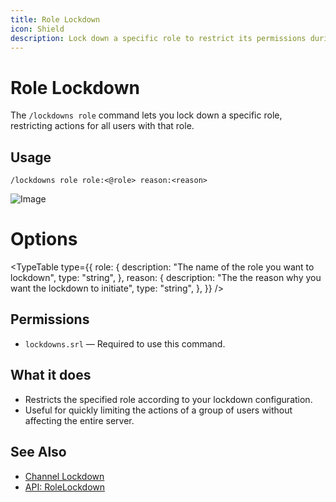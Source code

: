 ```yaml
---
title: Role Lockdown
icon: Shield
description: Lock down a specific role to restrict its permissions during incidents.
---
```


# Role Lockdown

The `/lockdowns role` command lets you lock down a specific role, restricting actions for all users with that role.

## Usage

```
/lockdowns role role:<@role> reason:<reason>
```

![Image](/lockdowns-role.png)

# Options

<TypeTable
  type={{
    role: {
      description: "The name of the role you want to lockdown",
      type: "string",
    },
    reason: {
      description: "The the reason why you want the lockdown to initiate",
      type: "string",
    },
  }}
/>


## Permissions

- `lockdowns.srl` — Required to use this command.

## What it does

- Restricts the specified role according to your lockdown configuration.
- Useful for quickly limiting the actions of a group of users without affecting the entire server.

## See Also

- [Channel Lockdown](/docs/user/commands/lockdown/channel)
- [API: RoleLockdown](/docs/dev/templating/apiref/antiraid-ext-lockdowns-modes-rolelockdown)